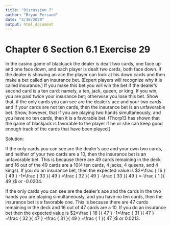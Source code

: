 ---
title: "Discussion 7"
author: "Bryan Persaud"
date: "3/10/2020"
output: html_document
---

# Chapter 6 Section 6.1 Exercise 29

In the casino game of blackjack the dealer is dealt two cards, one face up and one face down, and each player is dealt two cards, both face down. If the
dealer is showing an ace the player can look at his down cards and then make a bet called an insurance bet. (Expert players will recognize why it is called
insurance.) If you make this bet you will win the bet if the dealer’s second card is a ten card: namely, a ten, jack, queen, or king. If you win, you are
paid twice your insurance bet; otherwise you lose this bet. Show that, if the only cards you can see are the dealer’s ace and your two cards and if your
cards are not ten cards, then the insurance bet is an unfavorable bet. Show, however, that if you are playing two hands simultaneously, and you have no
ten cards, then it is a favorable bet. (Thorp13 has shown that the game of blackjack is favorable to the player if he or she can keep good enough track
of the cards that have been played.)

Solution:

If the only cards you can see are the dealer's ace and your own two cards, and neither of your two cards are a 10, then the insurance bet is an unfavorable bet. This is because there are 49 cards remaining in the deck and 16 out of the 49 cards are a 10(4 ten cards, 4 jacks, 4 queens, and 4 kings). If you do an insurance bet, then the expected value is $2*\frac { 16 }{ 49 } -1*\frac { 33 }{ 49 } =\frac { 32 }{ 49 } -\frac { 33 }{ 49 } =-\frac { 1 }{ 49 }$ or -0.0204.

If the only cards you can see are the dealer's ace and the cards in the two hands you are playing simultaneously, and you have no ten cards, then the insurance bet is a favorable one. This is because there are 47 cards remaining in the deck and 16 out of 47 cards are a 10. If you do an insurance bet then the expected value is $2*\frac { 16 }{ 47 } -1*\frac { 31 }{ 47 } =\frac { 32 }{ 47 } -\frac { 31 }{ 49 } =\frac { 1 }{ 47 }$ or 0.0213.